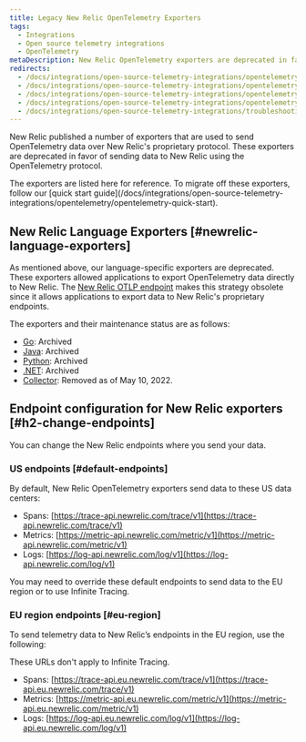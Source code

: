 ```yaml
---
title: Legacy New Relic OpenTelemetry Exporters
tags:
  - Integrations
  - Open source telemetry integrations
  - OpenTelemetry
metaDescription: New Relic OpenTelemetry exporters are deprecated in favor of the OTLP endpoint.
redirects:
  - /docs/integrations/open-source-telemetry-integrations/opentelemetry/opentelemetry-legacy-new-relic-exporters
  - /docs/integrations/open-source-telemetry-integrations/opentelemetry/opentelemetry-endpoint-configuration
  - /docs/integrations/open-source-telemetry-integrations/opentelemetry/opentelemetry-advanced-configuration
  - /docs/integrations/open-source-telemetry-integrations/opentelemetry/opentelemetry-endpoints/
  - /docs/integrations/open-source-telemetry-integrations/troubleshooting/troubleshoot-opentelemetry-exporter/
---
```


New Relic published a number of exporters that are used to send OpenTelemetry data over New Relic's proprietary protocol. These exporters are deprecated in favor of sending data to New Relic using the OpenTelemetry protocol.

<Callout variant="important">
  The exporters are listed here for reference. To migrate off these exporters, follow our [quick start guide](/docs/integrations/open-source-telemetry-integrations/opentelemetry/opentelemetry-quick-start).
</Callout>

## New Relic Language Exporters [#newrelic-language-exporters]

As mentioned above, our language-specific exporters are deprecated. These exporters allowed applications to export OpenTelemetry data directly to New Relic. The [New Relic OTLP endpoint](#native-otlp) makes this strategy obsolete since it allows applications to export data to New Relic's proprietary endpoints.

The exporters and their maintenance status are as follows:

* [Go](https://github.com/newrelic/opentelemetry-exporter-go): Archived
* [Java](https://github.com/newrelic/opentelemetry-exporter-java): Archived
* [Python](https://github.com/newrelic/opentelemetry-exporter-python): Archived
* [.NET](https://github.com/newrelic/newrelic-telemetry-sdk-dotnet/tree/main/src/NewRelic.OpenTelemetry): Archived
* [Collector](https://github.com/open-telemetry/opentelemetry-collector-contrib/tree/v0.50.0/exporter/newrelicexporter): Removed as of May 10, 2022.

## Endpoint configuration for New Relic exporters [#h2-change-endpoints]

You can change the New Relic endpoints where you send your data.

### US endpoints [#default-endpoints]

By default, New Relic OpenTelemetry exporters send data to these US data centers:

* Spans: [https://trace-api.newrelic.com/trace/v1](https://trace-api.newrelic.com/trace/v1)
* Metrics: [https://metric-api.newrelic.com/metric/v1](https://metric-api.newrelic.com/metric/v1)
* Logs: [https://log-api.newrelic.com/log/v1](https://log-api.newrelic.com/log/v1)

You may need to override these default endpoints to send data to the EU region or to use Infinite Tracing.

### EU region endpoints [#eu-region]

To send telemetry data to New Relic’s endpoints in the EU region, use the following:

<Callout variant="tip">
  These URLs don't apply to Infinite Tracing.
</Callout>

* Spans: [https://trace-api.eu.newrelic.com/trace/v1](https://trace-api.eu.newrelic.com/trace/v1)
* Metrics: [https://metric-api.eu.newrelic.com/metric/v1](https://metric-api.eu.newrelic.com/metric/v1)
* Logs: [https://log-api.eu.newrelic.com/log/v1](https://log-api.eu.newrelic.com/log/v1)
